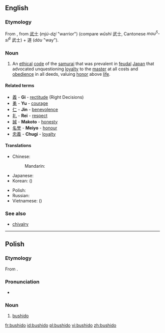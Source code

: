 ==English==
{{wikipedia|Bushidō}}

===Etymology===
From {{etyl|ja|en}} {{term|sc=Jpan|武士道|tr=</i>ぶしどう<i>, bushidō|lang=ja}}, from {{etyl|ltc|en}} [[武士]] (''mjú-dʐí'' "warrior") (compare {{etyl|cmn|-}} ''wǔshì'' 武士, Cantonese ''mou<sup>5</sup>-si<sup>6</sup>'' 武士) + 道 (''dáu'' "way").

===Noun===
{{en-noun|-}}

# An [[ethical]] [[code]] of the [[samurai]] that was prevalent in [[feudal]] [[Japan]] that advocated unquestioning [[loyalty]] to the [[master]] at all costs and [[obedience]] in all deeds, valuing [[honor]] above [[life]].

====Related terms====
{{rel-top|seven virtues associated with Bushido}}
* [[義]] - '''Gi''' - [[rectitude]] (Right Decisions)
* [[勇]] - '''Yu''' - [[courage]]
* [[仁]] - '''Jin''' - [[benevolence]]
* [[礼]] - '''Rei''' - [[respect]]
* [[誠]] - '''Makoto''' - [[honesty]]
* [[名誉]] - '''Meiyo''' - [[honour]]
* [[忠義]] - '''Chugi''' - [[loyalty]]
{{rel-bottom}}

====Translations====
{{trans-top|ethical code of the samurai}}
* Chinese:
*: Mandarin: {{t+|cmn|武士道|tr=wǔshìdào|sc=Hani}}
* Japanese: {{t|ja|武士道|tr=ぶしどう, bushidō|sc=Jpan}}
* Korean: {{t+|ko|무사도|sc=Kore}} ({{t+|ko|武士道|sc=Kore}})
{{trans-mid}}
* Polish: {{t+|pl|bushido|n}}
* Russian: {{t+|ru|бусидо|n|tr=busidó|sc=Cyrl}}
* Vietnamese: {{t|vi|võ sĩ đạo}} ({{t|vi|武士道}})
{{trans-bottom}}

===See also===
* [[chivalry]]

----

==Polish==

===Etymology===
From {{etyl|ja|pl}} {{term|sc=Jpan|武士道|tr=ぶしどう, bushidō|lang=ja}}.

===Pronunciation===
* {{IPA|[buˈɕid̪ɔ]|lang=pl}}

===Noun===
{{head|pl|noun|g=n|indeclinable}}

# [[#English|bushido]]

[[fr:bushido]]
[[id:bushido]]
[[pl:bushido]]
[[vi:bushido]]
[[zh:bushido]]